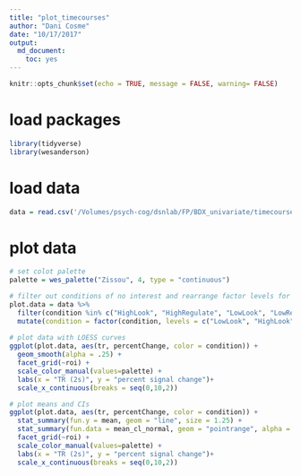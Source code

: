```yaml
---
title: "plot_timecourses"
author: "Dani Cosme"
date: "10/17/2017"
output:
  md_document:
    toc: yes
---
```


```r
knitr::opts_chunk$set(echo = TRUE, message = FALSE, warning= FALSE)
```

# load packages
```r
library(tidyverse)
library(wesanderson)
```

# load data
```r
data = read.csv('/Volumes/psych-cog/dsnlab/FP/BDX_univariate/timecourses/timecourses.csv')
```

# plot data
```r
# set colot palette
palette = wes_palette("Zissou", 4, type = "continuous")

# filter out conditions of no interest and rearrange factor levels for plotting
plot.data = data %>%
  filter(condition %in% c("HighLook", "HighRegulate", "LowLook", "LowRegulate")) %>%
  mutate(condition = factor(condition, levels = c("LowLook", "HighLook", "LowRegulate", "HighRegulate")))
  
# plot data with LOESS curves
ggplot(plot.data, aes(tr, percentChange, color = condition)) +
  geom_smooth(alpha = .25) + 
  facet_grid(~roi) +
  scale_color_manual(values=palette) + 
  labs(x = "TR (2s)", y = "percent signal change")+ 
  scale_x_continuous(breaks = seq(0,10,2))

# plot means and CIs
ggplot(plot.data, aes(tr, percentChange, color = condition)) +
  stat_summary(fun.y = mean, geom = "line", size = 1.25) + 
  stat_summary(fun.data = mean_cl_normal, geom = "pointrange", alpha = .5) +
  facet_grid(~roi) +
  scale_color_manual(values=palette) + 
  labs(x = "TR (2s)", y = "percent signal change")+ 
  scale_x_continuous(breaks = seq(0,10,2))
```
